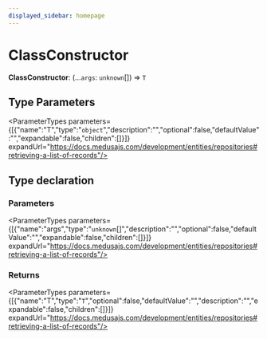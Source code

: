 ```yaml
---
displayed_sidebar: homepage
---
```



# ClassConstructor

 **ClassConstructor**: (...`args`: `unknown`[]) => `T`

## Type Parameters

<ParameterTypes parameters={[{"name":"T","type":"`object`","description":"","optional":false,"defaultValue":"","expandable":false,"children":[]}]} expandUrl="https://docs.medusajs.com/development/entities/repositories#retrieving-a-list-of-records"/>

## Type declaration

### Parameters

<ParameterTypes parameters={[{"name":"args","type":"`unknown`[]","description":"","optional":false,"defaultValue":"","expandable":false,"children":[]}]} expandUrl="https://docs.medusajs.com/development/entities/repositories#retrieving-a-list-of-records"/>

### Returns

<ParameterTypes parameters={[{"name":"T","type":"`T`","optional":false,"defaultValue":"","description":"","expandable":false,"children":[]}]} expandUrl="https://docs.medusajs.com/development/entities/repositories#retrieving-a-list-of-records"/>
